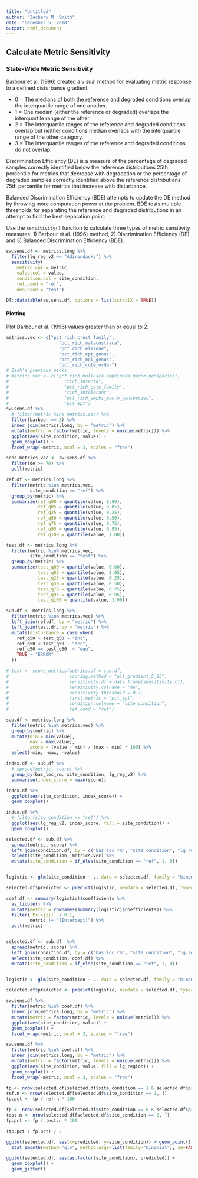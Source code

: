 ```yaml
---
title: "Untitled"
author: "Zachary M. Smith"
date: "December 5, 2018"
output: html_document
---
```




## Calculate Metric Sensitivity

### State-Wide Metric Sensitivity

Barbour et al. (1996) created a visual method for evaluating metric response to a defined disturbance gradient.

* 0 = The medians of both the reference and degraded conditions overlap the interquartile range of one another.
* 1 = One median (either the reference or degraded) overlaps the interquartile range of the other.
* 2 = The interquartile ranges of the reference and degraded conditions overlap but neither conditions median overlaps with the interquartile range of the other category.
* 3 = The interquartile ranges of the reference and degraded conditions do not overlap.

Discrimination Efficiency (DE) is a measure of the percentage of degraded samples correctly identified below the reference distributions 25th percentile for metrics that decrease with degradation or the percentage of degraded samples correctly identified above the reference distributions 75th percentile for metrics that increase with disturbance.

Balanced Discrimination Efficiency (BDE) attempts to update the DE method by throwing more computation power at the problem. BDE tests multiple thresholds for separating the reference and degraded distributions in an attempt to find the best separation point.

Use the `sensitivity()` function to calculate three types of metric sensitivity measures: 1) Barbour et al. (1996) method, 2) Discrimination Efficiency (DE), and 3) Balanced Discrimination Efficiency (BDE). 
```r
sw.sens.df <- metrics.long %>% 
  filter(lg_reg_v2 == "Adirondacks") %>%
  sensitivity(
    metric.col = metric,
    value.col = value,
    condition.col = site_condition,
    ref.cond = "ref",
    deg.cond = "test")

DT::datatable(sw.sens.df, options = list(scrollX = TRUE))
```

#### Plotting

Plot Barbour et al. (1996) values greater than or equal to 2.
```r
metrics.vec <- c("pct_rich_crust_family",
                    "pct_rich_malacostraca",
                    "pct_rich_elmidae",
                    "pct_rich_ept_genus",
                    "pct_rich_mol_genus",
                    "pct_rich_cote_order")
# Zach's previous picks:
# metrics.vec <- c("pct_rich_mollusca_amphipoda_macro_genspecies",
#                     "rich_insecta",
#                     "pct_rich_cote_family",
#                     "rich_intolerant",
#                     "pct_rich_amphi_macro_genspecies",
#                     "pct_ept")
sw.sens.df %>% 
  # filter(metric %in% metrics.vec) %>% 
  filter(barbour == 3) %>% 
  inner_join(metrics.long, by = "metric") %>% 
  mutate(metric = factor(metric, levels = unique(metric))) %>% 
  ggplot(aes(site_condition, value)) +
  geom_boxplot() +
  facet_wrap(~metric, ncol = 3, scales = "free")
```



```r
sens.metrics.vec <- sw.sens.df %>% 
  filter(de >= 70) %>% 
  pull(metric)

```

```r
ref.df <- metrics.long %>% 
  filter(metric %in% metrics.vec,
         site_condition == "ref") %>% 
  group_by(metric) %>% 
  summarize(ref_q00 = quantile(value, 0.00),
            ref_q05 = quantile(value, 0.05),
            ref_q25 = quantile(value, 0.25),
            ref_q50 = quantile(value, 0.50),
            ref_q75 = quantile(value, 0.75),
            ref_q95 = quantile(value, 0.95),
            ref_q100 = quantile(value, 1.00))

test.df <- metrics.long %>%
  filter(metric %in% metrics.vec,
         site_condition == "test") %>%
  group_by(metric) %>%
  summarize(test_q00 = quantile(value, 0.00),
            test_q05 = quantile(value, 0.05),
            test_q25 = quantile(value, 0.25),
            test_q50 = quantile(value, 0.50),
            test_q75 = quantile(value, 0.75),
            test_q95 = quantile(value, 0.95),
            test_q100 = quantile(value, 1.00))
```

```r
sub.df <- metrics.long %>% 
  filter(metric %in% metrics.vec) %>% 
  left_join(ref.df, by = "metric") %>% 
  left_join(test.df, by = "metric") %>% 
  mutate(disturbance = case_when(
    ref_q50 > test_q50 ~ "inc",
    ref_q50 < test_q50 ~ "dec",
    ref_q50 == test_q50  ~ "equ",
    TRUE ~ "ERROR"
  ))

# test <- score_metrics(metrics.df = sub.df,
#                       scoring.method = "all_gradient_5_95",
#                       sensitivity.df = data.frame(sensitivity.df),
#                       sensitivity.colname = "de",
#                       sensitivity.threshold = 0.7,
#                       first.metric = "pct_ept",
#                       condition.colname = "site_condition",
#                       ref.cond = "ref")
```

```r
sub.df <- metrics.long %>% 
  filter(metric %in% metrics.vec) %>% 
  group_by(metric) %>% 
  mutate(min = min(value),
         max = max(value),
         score = (value - min) / (max - min) * 100) %>% 
  select(-min, -max, -value)

index.df <- sub.df %>% 
  # spread(metric, score) %>% 
  group_by(bas_loc_rm, site_condition, lg_reg_v2) %>% 
  summarise(index_score = mean(score))
```

```r
index.df %>% 
  ggplot(aes(site_condition, index_score)) +
  geom_boxplot() 
```

```r
index.df %>% 
  # filter(site_condition == "ref") %>% 
  ggplot(aes(lg_reg_v2, index_score, fill = site_condition)) +
  geom_boxplot()
```



```r
selected.df <- sub.df %>% 
  spread(metric, score) %>% 
  left_join(condition.df, by = c("bas_loc_rm", "site_condition", "lg_region")) %>% 
  select(site_condition, metrics.vec) %>% 
  mutate(site_condition = if_else(site_condition == "ref", 1, 0))


logistic <- glm(site_condition ~ ., data = selected.df, family = "binomial")

selected.df$predicted <- predict(logistic, newdata = selected.df, type="response")

coef.df <- summary(logistic)$coefficients %>% 
  as_tibble() %>% 
  mutate(metric = rownames(summary(logistic)$coefficients)) %>% 
  filter(`Pr(>|z|)` < 0.1,
         metric != "(Intercept)") %>% 
  pull(metric)


selected.df <- sub.df  %>% 
  spread(metric, score) %>% 
  left_join(condition.df, by = c("bas_loc_rm", "site_condition", "lg_region")) %>% 
  select(site_condition, coef.df) %>% 
  mutate(site_condition = if_else(site_condition == "ref", 1, 0))


logistic <- glm(site_condition ~ ., data = selected.df, family = "binomial")

selected.df$predicted <- predict(logistic, newdata = selected.df, type="response")

```

```r
sw.sens.df %>% 
  filter(metric %in% coef.df) %>% 
  inner_join(metrics.long, by = "metric") %>% 
  mutate(metric = factor(metric, levels = unique(metric))) %>% 
  ggplot(aes(site_condition, value)) +
  geom_boxplot() +
  facet_wrap(~metric, ncol = 3, scales = "free")
```

```r
sw.sens.df %>% 
  filter(metric %in% coef.df) %>% 
  inner_join(metrics.long, by = "metric") %>% 
  mutate(metric = factor(metric, levels = unique(metric))) %>% 
  ggplot(aes(site_condition, value, fill = lg_region)) +
  geom_boxplot() +
  facet_wrap(~metric, ncol = 3, scales = "free")
```

```r
tp <- nrow(selected.df[selected.df$site_condition == 1 & selected.df$predicted >= 0.5, ])
ref.n <- nrow(selected.df[selected.df$site_condition == 1, ])
tp.pct <- tp / ref.n * 100

fp <- nrow(selected.df[selected.df$site_condition == 0 & selected.df$predicted < 0.5, ])
test.n <- nrow(selected.df[selected.df$site_condition == 0, ])
fp.pct <- fp / test.n * 100

(tp.pct + fp.pct) / 2
```

```r
ggplot(selected.df, aes(x=predicted, y=site_condition)) + geom_point() + 
  stat_smooth(method="glm", method.args=list(family="binomial"), se=FALSE) 
```

```r
ggplot(selected.df, aes(as.factor(site_condition), predicted)) +
  geom_boxplot() +
  geom_jitter()
```